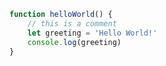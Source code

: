 <article>

```js
function helloWorld() {
    // this is a comment
    let greeting = 'Hello World!'
    console.log(greeting)
}
```

</article>
